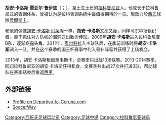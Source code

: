{{Infobox football biography
| name = 胡安·卡洛斯<br>''Juan Carlos''
| image = 
| fullname = 胡安·卡洛斯·雷亚尔·鲁伊兹<br>''Juan Carlos Real Ruiz''
| birth_date  = {{birth date and age|1991|3|15|df=y}} 
| birth_place = [[拉科鲁尼亚|拉科鲁尼亚]]
| countryofbirth = {{ESP}}
| height = 1.83 m
| currentclub = [[韦斯卡足球俱乐部|侯爾斯卡]]
| clubnumber = 22
| position = [[中场|中场]]
| youthyears1 = | youthclubs1 = [[拉科鲁尼亚竞技|拉科鲁尼亚]]
| years1 = 2009–2013 | clubs1 = [[拉科鲁尼亚竞技|拉科鲁尼亚B队]] | caps1 = 115 | goals1 = 28
| years2 = 2011–2015 | clubs2 = [[拉科鲁尼亚竞技|拉科鲁尼亚]] | caps2 = 31 | goals2 = 3 
| years3 = 2013 | clubs3 = → [[韦斯卡足球俱乐部|韦斯卡]] (外借) | caps3 = 10 | goals3 = 1
| years4 = 2015 | clubs4 = [[特內里費體育會|特內里費]] | caps4 = 19 | goals4 = 1
| years5 = 2016–2017 | clubs5 = [[CFR克卢日足球俱乐部|克盧日]] | caps5 = 39 | goals5 = 7
| years6 = 2017–2018 | clubs6 = [[特內里費體育會|特內里費]] | caps6 = 31 | goals6 = 5
| years7 = 2018–2019 | clubs7 = [[阿爾梅里亞體育聯盟|艾美利亞]] | caps7 = 39 | goals7 = 10
| years8 = 2019– | clubs8 = [[韦斯卡足球俱乐部|侯爾斯卡]] | caps8 = 65 | goals8 = 4 
| nationalyears1 = | nationalteam1 = | nationalcaps1 = | nationalgoals1 = 
| pcupdate = 2022年3月27日
| ntupdate =
}}
{{spanish name|雷亚尔（Real）|鲁伊兹（Ruiz）}}

'''胡安·卡洛斯·雷亚尔·鲁伊兹'''（{{lang-es|Juan Carlos Real Ruiz}}；{{bd|1991年|3月15日}}），是土生土长的[[拉科鲁尼亚|拉科鲁尼亚]]人。他成长于拉科鲁尼亚的青训体系，曾被认为是拉科青训系统中最值得期待的一员。現效力於[[西乙|西乙]]球隊[[韦斯卡足球俱乐部|侯爾斯卡]]。

和他的偶像[[胡安·卡洛斯·贝莱隆|胡安·卡洛斯·贝莱隆]]一样，'''胡安·卡洛斯'''又高又瘦，同样司职中场组织者，善于抓住对方防线的漏洞送出致命传球。2009年'''胡安·卡洛斯'''进入拉科鲁尼亚B队，逐渐崭露头角。2011年，[[何塞·路易斯·奥尔特拉|奥尔特拉]]入主球队后，在季前训练时将'''胡安·卡洛斯'''调入一队，并在这个赛季的国王杯赛事中列入替补阵容并获得了上场机会。

2013年，胡安·卡洛斯租借至韦斯卡，全赛季只出战10场联赛。2013-2014赛季，回归拉科鲁尼亚的胡安·卡洛斯获得机会，全赛季共出战27次并打进3球，帮助球队在赛季结束后重返[[西班牙足球甲级联赛|西甲]]。

==外部链接==
*[http://www.deportivo-la-coruna.com/page.php?cid=481 Profile on Deportivo-la-Coruna.com] {{Wayback|url=http://www.deportivo-la-coruna.com/page.php?cid=481 |date=20160304185942 }}
*[http://women.soccerway.com/players/juan-carlos-real-ruiz/145641/ SoccerWay] {{Wayback|url=http://women.soccerway.com/players/juan-carlos-real-ruiz/145641/ |date=20160102012309 }}

{{韦斯卡球员名单}}

{{DEFAULTSORT:Real, Juan Carlos}}
[[Category:西班牙足球运动员|Category:西班牙足球运动员]]
[[Category:足球中場|Category:足球中場]]
[[Category:拉科鲁尼亚球员|Category:拉科鲁尼亚球员]]